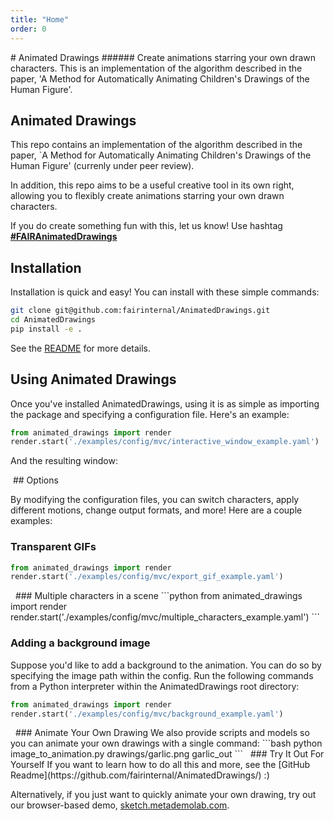 ```yaml
---
title: "Home"
order: 0
---
```


<Hero video="/assets/videos/jesse_dance.mp4" layout="vertical">
  <FeatureSummary>
  # Animated Drawings
  ###### Create animations starring your own drawn characters. This is an implementation of the algorithm described in the paper, 'A Method for Automatically Animating Children's Drawings of the Human Figure'.
  </FeatureSummary>
</Hero>

<Content spaceTop spaceBottom>

## Animated Drawings

This repo contains an implementation of the algorithm described in the paper, `A Method for Automatically Animating Children's Drawings of the Human Figure' (currenly under peer review). 

In addition, this repo aims to be a useful creative tool in its own right, allowing you to flexibly create animations starring your own drawn characters.

If you do create something fun with this, let us know! Use hashtag [**#FAIRAnimatedDrawings**](https://twitter.com/search?q=%23ChatGPT)

</Content>

<Content spaceBottom>

## Installation

Installation is quick and easy! 
You can install with these simple commands:

```bash
git clone git@github.com:fairinternal/AnimatedDrawings.git
cd AnimatedDrawings
pip install -e .
```
See the [README](https://github.com/facebookresearch/AnimatedDrawings#readme) for more details.

</Content>

<Content>

## Using Animated Drawings

Once you've installed AnimatedDrawings, using it is as simple as importing the package and specifying a configuration file.
Here's an example:

```python
from animated_drawings import render
render.start('./examples/config/mvc/interactive_window_example.yaml')
```
And the resulting window: 
</Content>

<Gallery columns={1} spaceTop spaceBottom color="red-50">
<Image url="/assets/images/interactive_window_example.gif" />
</Gallery>


<Content spaceTop>
## Options

By modifying the configuration files, you can switch characters, apply different motions, change output formats, and more!
Here are a couple examples:

<Spacer size="xs" />

### Transparent GIFs
```python
from animated_drawings import render
render.start('./examples/config/mvc/export_gif_example.yaml')
```
</Content>

<Gallery columns={2} color="red-50" spaceTop spaceBottom>
  <Image url="/assets/images/char3.png" />
  <Image url="/assets/images/gif_export_video.gif" />
</Gallery>

<Content spaceTop>
### Multiple characters in a scene
```python
from animated_drawings import render
render.start('./examples/config/mvc/multiple_characters_example.yaml')
```
</Content>

<Gallery columns={3} color="red-50" spaceTop spaceBottom>
  <Image url="/assets/images/char1.png" />
  <Image url="/assets/images/char2.png" />
  <Image url="/assets/images/multiple_characters_example.gif" />
</Gallery>

<Content spaceTop>

### Adding a background image
Suppose you'd like to add a background to the animation. You can do so by specifying the image path within the config.
Run the following commands from a Python interpreter within the AnimatedDrawings root directory:

```python
from animated_drawings import render
render.start('./examples/config/mvc/background_example.yaml')
```
</Content>

<Gallery columns={2} color="red-50" spaceTop spaceBottom>
  <Image url="/assets/images/char4_original_image.png" />
  <Image url="/assets/images/background_example.gif" />
</Gallery>

<Content  spaceTop>
### Animate Your Own Drawing
We also provide scripts and models so you can animate your own drawings with a single command:
```bash
python image_to_animation.py drawings/garlic.png garlic_out
```
</Content>

<Gallery columns={2} color="red-50" spaceTop spaceBottom>
  <Image url="/assets/images/garlic.png" />
  <Image url="/assets/images/garlic.gif" />
</Gallery>

<Content spaceTop>
### Try It Out For Yourself
If you want to learn how to do all this and more, see the [GitHub Readme](https://github.com/fairinternal/AnimatedDrawings/)    :)

Alternatively, if you just want to quickly animate your own drawing, try out our browser-based demo, [sketch.metademolab.com](http://sketch.metademolab.com).
</Content>

<Gallery columns={1} spaceBottom>
<Image url="/assets/images/sketch_demo.jpg" />
</Gallery>

